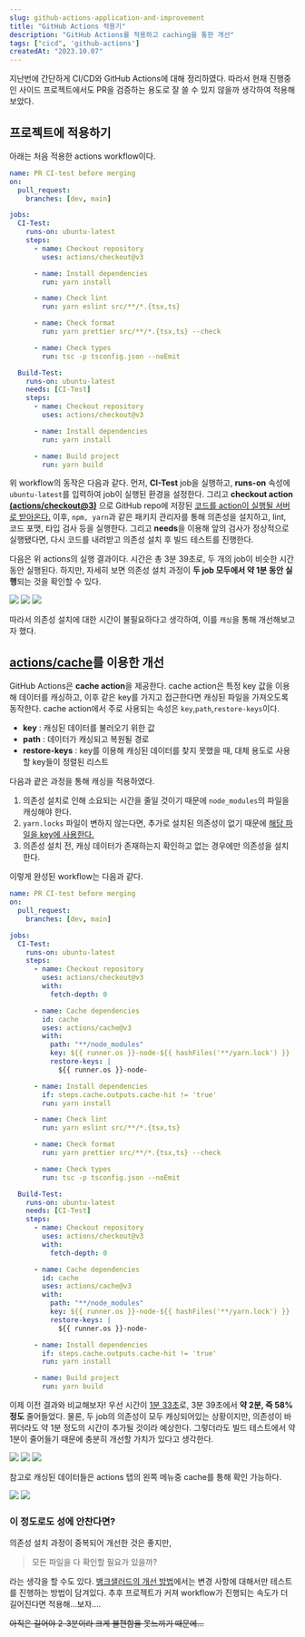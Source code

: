 ```yaml
---
slug: github-actions-application-and-improvement
title: "GitHub Actions 적용기"
description: "GitHub Actions를 적용하고 caching을 통한 개선"
tags: ["cicd", 'github-actions']
createdAt: "2023.10.07"
---
```


지난번에 간단하게 CI/CD와 GitHub Actions에 대해 정리하였다.
따라서 현재 진행중인 사이드 프로젝트에서도 PR을 검증하는 용도로 잘 쓸 수 있지 않을까 생각하여 적용해보았다.

## 프로젝트에 적용하기

아래는 처음 적용한 actions workflow이다.

```yaml showLineNumbers
name: PR CI-test before merging
on:
  pull_request:
    branches: [dev, main]

jobs:
  CI-Test:
    runs-on: ubuntu-latest
    steps:
      - name: Checkout repository
        uses: actions/checkout@v3

      - name: Install dependencies
        run: yarn install

      - name: Check lint
        run: yarn eslint src/**/*.{tsx,ts}

      - name: Check format
        run: yarn prettier src/**/*.{tsx,ts} --check

      - name: Check types
        run: tsc -p tsconfig.json --noEmit

  Build-Test:
    runs-on: ubuntu-latest
    needs: [CI-Test]
    steps:
      - name: Checkout repository
        uses: actions/checkout@v3

      - name: Install dependencies
        run: yarn install

      - name: Build project
        run: yarn build
```

위 workflow의 동작은 다음과 같다.
먼저, **CI-Test** job을 실행하고, **runs-on** 속성에 `ubuntu-latest`를 입력하여 job이 실행된 환경을 설정한다.
그리고 **checkout action <u>(actions/checkout@3)</u>** 으로 GitHub repo에 저장된 <u>코드를 action이 실행될 서버로 받아온다.</u>
이후, `npm, yarn`과 같은 패키지 관리자를 통해 의존성을 설치하고, lint, 코드 포맷, 타입 검사 등을 실행한다.
그리고 **needs**을 이용해 앞의 검사가 정상적으로 실행됐다면, 다시 코드를 내려받고 의존성 설치 후 빌드 테스트를 진행한다.

다음은 위 actions의 실행 결과이다.
시간은 총 3분 39초로, 두 개의 job이 비슷한 시간동안 실행된다.
하지만, 자세히 보면 의존성 설치 과정이 **두 job 모두에서 약 1분 동안 실행**되는 것을 확인할 수 있다.

![](/post-images/github-actions-application-and-improvement/1.png)
![](/post-images/github-actions-application-and-improvement/2.png)
![](/post-images/github-actions-application-and-improvement/3.png)

따라서 의존성 설치에 대한 시간이 불필요하다고 생각하여, 이를 `캐싱`을 통해 개선해보고자 했다.

## [actions/cache](https://github.com/actions/cache)를 이용한 개선

GitHub Actions은 **cache action**을 제공한다.
cache action은 특정 key 값을 이용해 데이터를 캐싱하고, 이후 같은 key를 가지고 접근한다면 캐싱된 파일을 가져오도록 동작한다.
cache action에서 주로 사용되는 속성은 `key`,`path`,`restore-keys`이다.

- **key** : 캐싱된 데이터를 불러오기 위한 값
- **path** : 데이터가 캐싱되고 복원될 경로
- **restore-keys** : key를 이용해 캐싱된 데이터를 찾지 못했을 때, 대체 용도로 사용할 key들이 정렬된 리스트

다음과 괕은 과정을 통해 캐싱을 적용하였다.

1. 의존성 설치로 인해 소요되는 시간을 줄일 것이기 때문에 `node_modules`의 파일을 캐싱해야 한다.
2. `yarn.locks` 파일이 변하지 않는다면, 추가로 설치된 의존성이 없기 때문에 <u>해당 파일을 key에 사용한다.</u>
3. 의존성 설치 전, 캐싱 데이터가 존재하는지 확인하고 없는 경우에만 의존성을 설치한다.

이렇게 완성된 workflow는 다음과 같다.

```yaml showLineNumbers
name: PR CI-test before merging
on:
  pull_request:
    branches: [dev, main]

jobs:
  CI-Test:
    runs-on: ubuntu-latest
    steps:
      - name: Checkout repository
        uses: actions/checkout@v3
        with:
          fetch-depth: 0

      - name: Cache dependencies
        id: cache
        uses: actions/cache@v3
        with:
          path: "**/node_modules"
          key: ${{ runner.os }}-node-${{ hashFiles('**/yarn.lock') }}
          restore-keys: |
            ${{ runner.os }}-node-

      - name: Install dependencies
        if: steps.cache.outputs.cache-hit != 'true'
        run: yarn install

      - name: Check lint
        run: yarn eslint src/**/*.{tsx,ts}

      - name: Check format
        run: yarn prettier src/**/*.{tsx,ts} --check

      - name: Check types
        run: tsc -p tsconfig.json --noEmit

  Build-Test:
    runs-on: ubuntu-latest
    needs: [CI-Test]
    steps:
      - name: Checkout repository
        uses: actions/checkout@v3
        with:
          fetch-depth: 0

      - name: Cache dependencies
        id: cache
        uses: actions/cache@v3
        with:
          path: "**/node_modules"
          key: ${{ runner.os }}-node-${{ hashFiles('**/yarn.lock') }}
          restore-keys: |
            ${{ runner.os }}-node-

      - name: Install dependencies
        if: steps.cache.outputs.cache-hit != 'true'
        run: yarn install

      - name: Build project
        run: yarn build
```

이제 이전 결과와 비교해보자!
우선 시간이 <u>1분 33초</u>로, 3분 39초에서 **약 2분, 즉 58% 정도** 줄어들었다.
물론, 두 job의 의존성이 모두 캐싱되어있는 상황이지만, 의존성이 바뀌더라도 약 1분 정도의 시간이 추가될 것이라 예상한다.
그렇더라도 빌드 테스트에서 약 1분이 줄어들기 때문에 충분히 개선할 가치가 있다고 생각한다.

![](/post-images/github-actions-application-and-improvement/4.png)
![](/post-images/github-actions-application-and-improvement/5.png)
![](/post-images/github-actions-application-and-improvement/6.png)

참고로 캐싱된 데이터들은 actions 탭의 왼쪽 메뉴중 cache를 통해 확인 가능하다.

![](/post-images/github-actions-application-and-improvement/7.png)
![](/post-images/github-actions-application-and-improvement/8.png)

### 이 정도로도 성에 안찬다면?

의존성 설치 과정이 중복되어 개선한 것은 좋지만,

> 모든 파일을 다 확인할 필요가 있을까?

라는 생각을 할 수도 있다.
[뱅크샐러드의 개선 방법](https://blog.banksalad.com/tech/github-action-npm-cache/)에서는 변경 사항에 대해서만 테스트를 진행하는 방법이 담겨있다.
추후 프로젝트가 커져 workflow가 진행되는 속도가 더 길어진다면 적용해...보자....

<strike>아직은 길어야 2-3분이라 크게 불편함을 못느끼기 때문에...</strike>
